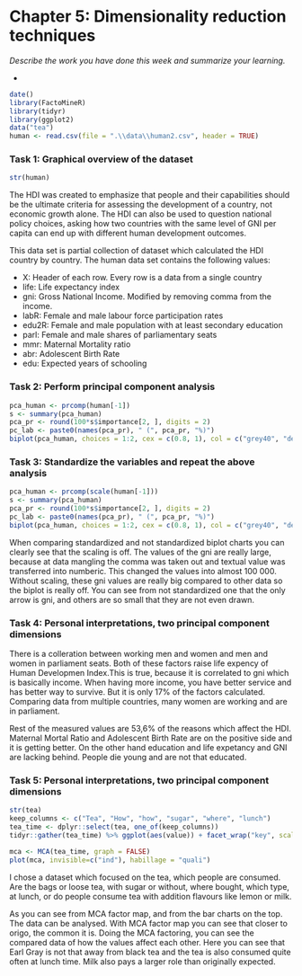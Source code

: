 # Chapter 5: Dimensionality reduction techniques

*Describe the work you have done this week and summarize your learning.*

- 

```r
date()
library(FactoMineR)
library(tidyr)
library(ggplot2)
data("tea")
human <- read.csv(file = ".\\data\\human2.csv", header = TRUE)
```

### Task 1: Graphical overview of the dataset
```r
str(human)
```

The HDI was created to emphasize that people and their capabilities should be the ultimate criteria for assessing the development of a country, not economic growth alone. The HDI can also be used to question national policy choices, asking how two countries with the same level of GNI per capita can end up with different human development outcomes.

This data set is partial collection of dataset which calculated the HDI country by country. The human data set contains the following values:

+ X: Header of each row. Every row is a data from a single country
+ life: Life expectancy index
+ gni: Gross National Income. Modified by removing comma from the income.
+ labR: Female and male labour force participation rates
+ edu2R: Female and male population with at least secondary education
+ parl: Female and male shares of parliamentary seats
+ mmr: Maternal Mortality ratio
+ abr: Adolescent Birth Rate
+ edu: Expected years of schooling


### Task 2: Perform principal component analysis
```r
pca_human <- prcomp(human[-1])
s <- summary(pca_human)
pca_pr <- round(100*s$importance[2, ], digits = 2)
pc_lab <- paste0(names(pca_pr), " (", pca_pr, "%)")
biplot(pca_human, choices = 1:2, cex = c(0.8, 1), col = c("grey40", "deeppink2"), xlab = pc_lab[1], ylab = pc_lab[2], main = "GNI based PCA")
```


### Task 3: Standardize the variables and repeat the above analysis
```r
pca_human <- prcomp(scale(human[-1]))
s <- summary(pca_human)
pca_pr <- round(100*s$importance[2, ], digits = 2)
pc_lab <- paste0(names(pca_pr), " (", pca_pr, "%)")
biplot(pca_human, choices = 1:2, cex = c(0.8, 1), col = c("grey40", "deeppink2"), xlab = pc_lab[1], ylab = pc_lab[2], main = "Scaled PCA")
```

When comparing standardized and not standardized biplot charts you can clearly see that the scaling is off. The values of the gni are really large, because at data mangling the comma was taken out and textual value was transferred into numberic. This changed the values into almost 100 000. Without scaling, these gni values are really big compared to other data so the biplot is really off. You can see from not standardized one that the only arrow is gni, and others are so small that they are not even drawn.


### Task 4: Personal interpretations, two principal component dimensions

There is a colleration between working men and women and men and women in parliament seats. Both of these factors raise life expency of Human Developmen Index.This is true, because it is correlated to gni which is basically income. When having more income, you have better service and has better way to survive. But it is only 17% of the factors calculated. Comparing data from multiple countries, many women are working and are in parliament.

Rest of the measured values are 53,6% of the reasons which affect the HDI. Maternal Mortal Ratio and Adolescent Birth Rate are on the positive side and it is getting better. On the other hand education and life expetancy and GNI are lacking behind. People die young and are not that educated.


### Task 5: Personal interpretations, two principal component dimensions
```r
str(tea)
keep_columns <- c("Tea", "How", "how", "sugar", "where", "lunch")
tea_time <- dplyr::select(tea, one_of(keep_columns))
tidyr::gather(tea_time) %>% ggplot(aes(value)) + facet_wrap("key", scales = "free") + geom_bar() + theme(axis.text.x = element_text(angle = 45, hjust = 1, size = 8))

mca <- MCA(tea_time, graph = FALSE)
plot(mca, invisible=c("ind"), habillage = "quali")
```

I chose a dataset which focused on the tea, which people are consumed. Are the bags or loose tea, with sugar or without, where bought, which type, at lunch, or do people consume tea with addition flavours like lemon or milk.

As you can see from MCA factor map, and from the bar charts on the top. The data can be analysed. With MCA factor map you can see that closer to origo, the common it is. Doing the MCA factoring, you can see the compared data of how the values affect each other. Here you can see that Earl Gray is not that away from black tea and the tea is also consumed quite often at lunch time. Milk also pays a larger role than originally expected. 